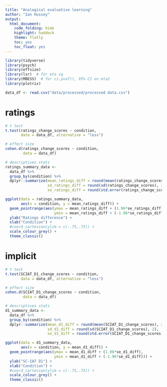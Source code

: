 ```yaml
---
title: "Analogical evaluative learning"
author: "Ian Hussey"
output:
  html_document:
    code_folding: hide
    highlight: haddock
    theme: flatly
    toc: yes
    toc_float: yes
---
```


```r
library(tidyverse)
library(psych)
library(effsize)
library(lsr)  # for eta sq
library(MBESS)  # for ci.pvaf(), 95% CI on eta2
library(plotrix)

data_df <- read.csv("data/processed/processed data.csv")
```


# ratings

```r
# t test
t.test(ratings_change_scores ~ condition, 
       data = data_df, alternative = "less")  

# effect size
cohen.d(ratings_change_scores ~ condition, 
        data = data_df)

# descriptives stats
ratings_summary_data <-
  data_df %>%
  group_by(condition) %>%
  dplyr::summarize(mean_ratings_diff = round(mean(ratings_change_scores), 2),
                   sd_ratings_diff = round(sd(ratings_change_scores), 2),
                   se_ratings_diff = round(std.error(ratings_change_scores), 2))

ggplot(data = ratings_summary_data,
       aes(x = condition, y = mean_ratings_diff)) +
  geom_pointrange(aes(ymax = mean_ratings_diff + (1.96*se_ratings_diff),
                      ymin = mean_ratings_diff + (-1.96*se_ratings_diff))) +
  ylab("Ratings difference") +
  xlab("Condition") +
  #coord_cartesian(ylim = c(-.75,.75)) +
  scale_colour_grey() +
  theme_classic() 
```


# implicit

```r
# t test
t.test(SCIAT_D1_change_scores ~ condition, 
       data = data_df, alternative = "less")  

# effect size
cohen.d(SCIAT_D1_change_scores ~ condition, 
        data = data_df)

# descriptives stats
d1_summary_data <-
  data_df %>%
  group_by(condition) %>%
  dplyr::summarize(mean_d1_diff = round(mean(SCIAT_D1_change_scores), 2),
                   sd_d1_diff = round(sd(SCIAT_D1_change_scores), 2),
                   se_d1_diff = round(std.error(SCIAT_D1_change_scores), 2))

ggplot(data = d1_summary_data,
       aes(x = condition, y = mean_d1_diff)) +
  geom_pointrange(aes(ymax = mean_d1_diff + (1.96*se_d1_diff),
                      ymin = mean_d1_diff + (-1.96*se_d1_diff))) +
  ylab("SC-IAT D1") +
  xlab("Condition") +
  #coord_cartesian(ylim = c(-.75,.75)) +
  scale_colour_grey() +
  theme_classic() 
```